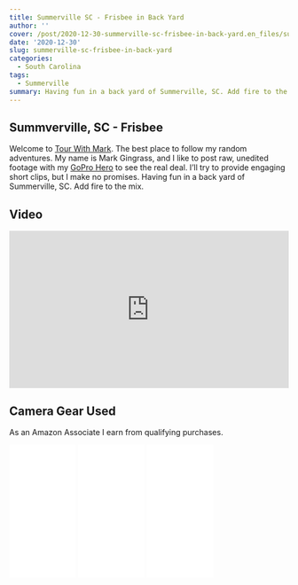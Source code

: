 ```yaml
---
title: Summerville SC - Frisbee in Back Yard
author: ''
cover: /post/2020-12-30-summerville-sc-frisbee-in-back-yard.en_files/summerville_frisbee.jpg
date: '2020-12-30'
slug: summerville-sc-frisbee-in-back-yard
categories:
  - South Carolina
tags:
  - Summerville
summary: Having fun in a back yard of Summerville, SC. Add fire to the mix. 
---
```

## Summverville, SC - Frisbee

Welcome to [Tour With Mark](https://tourwithmark.com). The best place to follow my random adventures. My name is Mark Gingrass, and I like to post raw, unedited footage with my [GoPro Hero](https://amzn.to/3TboZj4) to see the real deal. I’ll try to provide engaging short clips, but I make no promises. 
Having fun in a back yard of Summerville, SC. Add fire to the mix. 

## Video

<style>.embed-container { position: relative; padding-bottom: 56.25%; height: 0; overflow: hidden; max-width: 100%; } .embed-container iframe, .embed-container object, .embed-container embed { position: absolute; top: 0; left: 0; width: 100%; height: 100%; }</style><div class='embed-container'><iframe src='https://www.youtube.com/embed//HtqTkjCAT_4' frameborder='0' allowfullscreen></iframe></div>


## Camera Gear Used

As an Amazon Associate I earn from qualifying purchases.

<iframe style="width:120px;height:240px;" marginwidth="0" marginheight="0" scrolling="no" frameborder="0" src="//ws-na.amazon-adsystem.com/widgets/q?ServiceVersion=20070822&OneJS=1&Operation=GetAdHtml&MarketPlace=US&source=ac&ref=qf_sp_asin_til&ad_type=product_link&tracking_id=hatro-20&marketplace=amazon&region=US&placement=B07GDGZCCH&asins=B07GDGZCCH&linkId=21ac19b3aebd88af568926848ed0e44e&show_border=true&link_opens_in_new_window=true&price_color=333333&title_color=0066c0&bg_color=ffffff">
    </iframe>
    
<iframe style="width:120px;height:240px;" marginwidth="0" marginheight="0" scrolling="no" frameborder="0" src="//ws-na.amazon-adsystem.com/widgets/q?ServiceVersion=20070822&OneJS=1&Operation=GetAdHtml&MarketPlace=US&source=ac&ref=qf_sp_asin_til&ad_type=product_link&tracking_id=hatro-20&marketplace=amazon&region=US&placement=B07GD1HX7H&asins=B07GD1HX7H&linkId=d540f63169cf5579fe6cf0fe3ad80081&show_border=true&link_opens_in_new_window=true&price_color=333333&title_color=0066c0&bg_color=ffffff">
    </iframe>
    
<iframe style="width:120px;height:240px;" marginwidth="0" marginheight="0" scrolling="no" frameborder="0" src="//ws-na.amazon-adsystem.com/widgets/q?ServiceVersion=20070822&OneJS=1&Operation=GetAdHtml&MarketPlace=US&source=ac&ref=qf_sp_asin_til&ad_type=product_link&tracking_id=hatro-20&marketplace=amazon&region=US&placement=B07FCR3316&asins=B07FCR3316&linkId=966152948273f58ed1640fff2edc1aa0&show_border=true&link_opens_in_new_window=true&price_color=333333&title_color=0066c0&bg_color=ffffff">
    </iframe>


